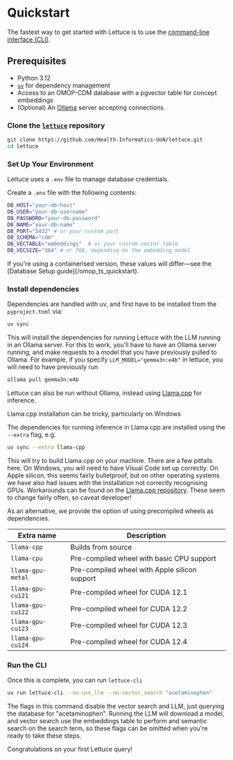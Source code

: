 
# Quickstart
The fastest way to get started with Lettuce is to use the [command-line interface (CLI)](/api_reference/cli).

## Prerequisites
- Python 3.12
- [`uv`](https://docs.astral.sh/uv/guides/install-python/) for dependency management
- Access to an OMOP-CDM database with a pgvector table for concept embeddings
- (Optional) An [Ollama](https://ollama.com/) server accepting connections

<Steps>

### Clone the [`lettuce`](https://github.com/Health-Informatics-UoN/lettuce/) repository
```bash
git clone https://github.com/Health-Informatics-UoN/lettuce.git
cd lettuce
```

### Set Up Your Environment
Lettuce uses a `.env` file to manage database credentials.

Create a `.env` file with the following contents:

```sh copy
DB_HOST="your-db-host"
DB_USER="your-db-username"
DB_PASSWORD="your-db-password" 
DB_NAME="your-db-name"
DB_PORT="5432" # or your custom port
DB_SCHEMA="cdm"
DB_VECTABLE="embeddings"  # or your custom vector table
DB_VECSIZE="384" # or 768, depending on the embedding model
```
<Callout type='info'>
If you're using a containerised version, these values will differ—see the [Database Setup guide](/omop_ts_quickstart). 
</Callout>

### Install dependencies
Dependencies are handled with uv, and first have to be installed from the `pyproject.toml` via: 
```bash
uv sync
```

This will install the dependencies for running Lettuce with the LLM running in an Ollama server.
For this to work, you'll have to have an Ollama server running, and make requests to a model that you have previously pulled to Ollama.
For example, if you specify `LLM_MODEL="gemma3n:e4b"` in lettuce, you will need to have previously run

```bash
ollama pull gemma3n:e4b
```

Lettuce can also be run without Ollama, instead using [Llama.cpp](https://github.com/ggml-org/llama.cpp) for inference.

<Callout type='warning'>
Llama.cpp installation can be tricky, particularly on Windows
</Callout>

The dependencies for running inference in Llama.cpp are installed using the `--extra` flag, e.g.

```bash
uv sync --extra llama-cpp
```

This will try to build Llama.cpp on your machine.
There are a few pitfalls here.
On Windows, you will need to have Visual Code set up correctly.
On Apple silicon, this seems fairly bulletproof, but on other operating systems we have also had issues with the installation not correctly recognising GPUs.
Workarounds can be found on the [Llama.cpp repository](https://github.com/ggml-org/llama.cpp).
These seem to change fairly often, so caveat developer!

As an alternative, we provide the option of using precompiled wheels as dependencies.

| Extra name | Description |
|------------|-------------|
| `llama-cpp` | Builds from source |
| `llama-cpu` | Pre-compiled wheel with basic CPU support |
| `llama-gpu-metal` | Pre-compiled wheel with Apple silicon support |
| `llama-gpu-cu121` | Pre-compiled wheel for CUDA 12.1 |
| `llama-gpu-cu122` | Pre-compiled wheel for CUDA 12.2 |
| `llama-gpu-cu123` | Pre-compiled wheel for CUDA 12.3 |
| `llama-gpu-cu124` | Pre-compiled wheel for CUDA 12.4 |

### Run the CLI


Once this is complete, you can run `lettuce-cli`

```sh
uv run lettuce-cli --no-use_llm --no-vector_search "acetaminophen" 
```

The flags in this command disable the vector search and LLM, just querying the database for "acetaminophen".
Running the LLM will download a model, and vector search use the embeddings table to perform and semantic search on the search term, so these flags can be omitted when you're ready to take these steps. 
</Steps>

<Callout emoji="🥬">
Congratulations on your first Lettuce query!
</Callout>
